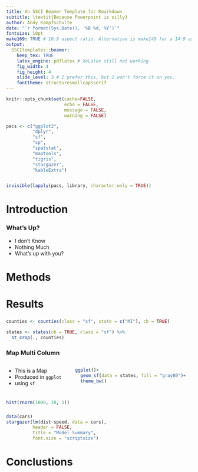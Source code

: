 ```yaml
---
title: An SSCI Beamer Template for Rmarkdown
subtitle: \textit{Because Powerpoint is silly}
author: Andy Kampfschulte
date: "`r format(Sys.Date(), '%B %d, %Y')`"
fontsize: 10pt
make169: TRUE # 16:9 aspect ratio. Alternative is make149 for a 14:9 aspect ratio
output: 
  SSCItemplates::beamer:
    keep_tex: TRUE
    latex_engine: pdflatex # XeLatex still not working
    fig_width: 4
    fig_height: 4
    slide_level: 3 # I prefer this, but I won't force it on you.
    fonttheme: structuresmallcapsserif
---
```


```r
knitr::opts_chunk$set(cache=FALSE,
                      echo = FALSE,
                      message = FALSE,
                      warning = FALSE)

pacs <- c("ggplot2",
          "dplyr",
          "sf",
          "sp",
          "spatstat",
          "maptools",
          "tigris",
          "stargazer",
          "kableExtra")


invisible(lapply(pacs, library, character.only = TRUE))

```


# Introduction

### What's Up?

  - I don't Know
  - Nothing Much
  - What's up with you?

# Methods


# Results

###

```r
counties <- counties(class = "sf", state = c("MI"), cb = TRUE)

states <- states(cb = TRUE, class = "sf") %>% 
  st_crop(., counties)

```

### Map Multi Column

::: columns 

:::: column

  - This is  a Map
  - Produced in `ggplot`
  - using `sf`
:::: 

:::: column


```r

ggplot()+
  geom_sf(data = states, fill = "gray80")+
  theme_bw()

```
::::

:::

###

```r

hist(rnorm(1000, 10, 1))

```

###

```r
data(cars)
stargazer(lm(dist~speed, data = cars),
          header = FALSE,
          title = "Model Summary",
          font.size = "scriptsize")
```


# Conclustions
